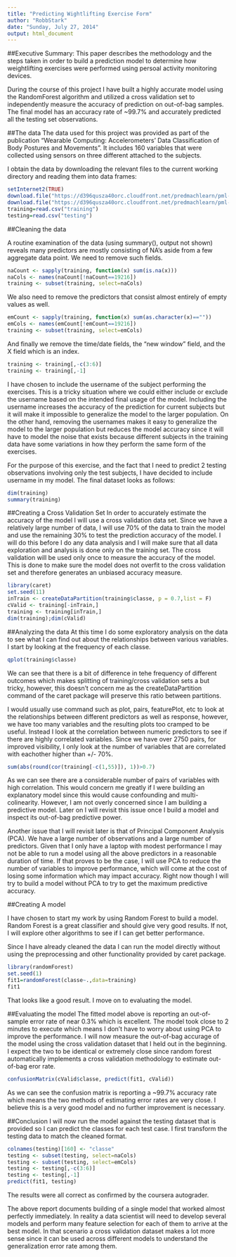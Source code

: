 ```yaml
---
title: "Predicting Wightlifting Exercise Form"
author: "RobbStark"
date: "Sunday, July 27, 2014"
output: html_document
---
```


##Executive Summary:
This paper describes the methodology and the steps taken in order to build a prediction model to determine how weightlifting exercises were performed using persoal activity monitoring devices.  

During the course of this project I have built a highly accurate model using the RandomForest algorithm and utilized a cross validation set to independently measure the accuracy of prediction on out-of-bag samples.  The final model has an accuracy rate of ~99.7% and accurately predicted all the testing set observations.

##The data
The data used for this project was provided as part of the publication "Wearable Computing: Accelerometers' Data Classification of Body Postures and Movements".  It includes 160 variables that were collected using sensors on three different attached to the subjects.  

I obtain the data by downloading the relevant files to the current working directory and reading them into data frames:

```r
setInternet2(TRUE)
download.file("https://d396qusza40orc.cloudfront.net/predmachlearn/pml-training.csv", destfile = "training")
download.file("https://d396qusza40orc.cloudfront.net/predmachlearn/pml-testing.csv", destfile = "testing")
training=read.csv("training")
testing=read.csv("testing")
```

##Cleaning the data

A routine examination of the data (using summary(), output not shown) reveals many predictors are mostly consisting of NA's aside from a few aggregate data point.  We need to remove such fields.

```r
naCount <- sapply(training, function(x) sum(is.na(x)))
naCols <- names(naCount[!naCount==19216])
training <- subset(training, select=naCols)
```

We also need to remove the predictors that consist almost entirely of empty values as well.

```r
emCount <- sapply(training, function(x) sum(as.character(x)==""))
emCols <- names(emCount[!emCount==19216])
training <- subset(training, select=emCols)
```

And finally we remove the time/date fields, the "new window" field, and the X field which is an index.

```r
training <- training[,-c(3:6)]
training <- training[,-1]
```

I have chosen to include the username of the subject performing the exercises.  This is a tricky situation where we could either include or exclude the username based on the intended final usage of the model.  Including the username increases the accuracy of the prediction for current subjects but it will make it impossible to generalize the model to the larger population.  On the other hand, removing the usernames makes it easy to generalize the model to the larger population but reduces the model accuracy since it will have to model the noise that exists because different subjects in the training data have some variations in how they perform the same form of the exercises.

For the purpose of this exercise, and the fact that I need to predict 2 testing observations involving only the test subjects, I have decided to include username in my model. The final dataset looks as follows:

```r
dim(training)
summary(training)
```

##Creating a Cross Validation Set
In order to accurately estimate the accuracy of the model I will use a cross validation data set.  Since we have a relatively large number of data, I will use 70% of the data to train the model and use the remaining 30% to test the prediction accuracy of the model. I will do this before I do any data analysis and I will make sure that all data exploration and analysis is done only on the training set.  The cross validation will be used only once to measure the accuracy of the model.  This is done to make sure the model does not overfit to the cross validation set and therefore generates an unbiased accuracy measure.

```r
library(caret)
set.seed(11)
inTrain <- createDataPartition(training$classe, p = 0.7,list = F)
cValid <- training[-inTrain,]
training <- training[inTrain,]
dim(training);dim(cValid)
```

##Analyzing the data
At this time I do some exploratory analysis on the data to see what I can find out about the relationships between various variables.  I start by looking at the frequency of each classe.

```r
qplot(training$classe)
```

We can see that there is a bit of difference in tehe frequency of different outcomes which makes splitting of training/cross validation sets a but tricky, however, this doesn't concern me as the createDataPartition command of the caret package will preserve this ratio between partitions.

I would usually use command such as plot, pairs, featurePlot, etc to look at the relationships between different predictors as well as response, however, we have too many variables and the resulting plots too cramped to be useful.  Instead I look at the correlation between numeric predictors to see if there are highly correlated variables.  Since we have over 2750 pairs, for improved visibility, I only look at the number of variables that are correlated with eachother higher than +/- 70%.

```r
sum(abs(round(cor(training[-c(1,55)]), 1))>0.7)
```

As we can see there are a considerable number of pairs of variables with high correlation.  This would concern me greatly if I were building an explanatory model since this would cause confounding and multi-colinearity.  However, I am not overly concerned since I am building a predictive model.  Later on I will revisit this issue once I build a model and inspect its out-of-bag predictive power.

Another issue that I will revisit later is that of Principal Component Analysis (PCA).  We have a large number of observations and a large number of predictors.  Given that I only have a laptop with modest performance I may not be able to run a model using all the above predictors in a reasonable duration of time. If that proves to be the case, I will use PCA to reduce the number of variables to improve performance, which will come at the cost of losing some information which may impact accuracy.  Right now though I will try to build a model without PCA to try to get the maximum predictive accuracy.

##Creating A model

I have chosen to start my work by using Random Forest to build a model.  Random Forest is a great classifier and should give very good results.  If not, I will explore other algorithms to see if I can get better performance.  

Since I have already cleaned the data I can run the model directly without using the preprocessing and other functionality provided by caret package.

```r
library(randomForest)
set.seed(1)
fit1=randomForest(classe~.,data=training)
fit1
```

That looks like a good result.  I move on to evaluating the model.

##Evaluating the model
The fitted model above is reporting an out-of-sample error rate of near 0.3% which is excellent. The model took close to 2 minutes to execute which means I don't have to worry about using PCA to improve the performance.  I will now measure the out-of-bag accurage of the model using the cross validation dataset that I held out in the beginning.  I expect the two to be identical or extremely close since random forest automatically implements a cross validation methodology to estimate out-of-bag eror rate.

```r
confusionMatrix(cValid$classe, predict(fit1, cValid))
```

As we can see the confusion matrix is reporting a ~99.7% accuracy rate which means the two methods of estimating error rates are very close. I believe this is a very good model and no further improvement is necessary.

##Conclusion
I will now run the model against the testing dataset that is provided so I can predict the classes for each test case.  I first transform the testing data to match the cleaned format.

```r
colnames(testing)[160] <- "classe"
testing <- subset(testing, select=naCols)
testing <- subset(testing, select=emCols)
testing <- testing[,-c(3:6)]
testing <- testing[,-1]
predict(fit1, testing)
```

The results were all correct as confirmed by the coursera autograder.

The above report documents building of a single model that worked almost perfectly immediately.  In reality a data scientist will need to develop several models and perform many feature selection for each of them to arrive at the best model. In that scenario a cross validation dataset makes a lot more sense since it can be used across different models to understand the generalization error rate among them.
